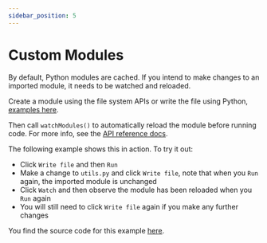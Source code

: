 ```yaml
---
sidebar_position: 5
---
```



# Custom Modules

By default, Python modules are cached. If you intend to make changes to an imported module, it needs to be watched and reloaded.

Create a module using the file system APIs or write the file using Python, [examples here](file-system).

Then call `watchModules()` to automatically reload the module before running code. For more info, see the [API reference docs](../introduction/api-reference).

The following example shows this in action. To try it out:

- Click `Write file` and then `Run`
- Make a change to `utils.py` and click `Write file`, note that when you `Run` again, the imported module is unchanged
- Click `Watch` and then observe the module has been reloaded when you `Run` again
- You will still need to click `Write file` again if you make any further changes

<CustomModuleExample />

You find the source code for this example [here](https://github.com/elilambnz/react-py/blob/main/website/src/components/CustomModuleExample.tsx).
